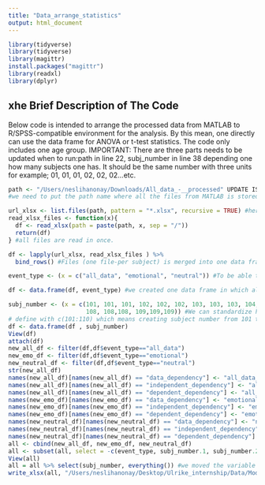 ```yaml
---
title: "Data_arrange_statistics"
output: html_document
---
```


```r
library(tidyverse)
library(tidyverse)
library(magittr)
install.packages("magittr")
library(readxl)
library(dplyr)
```

## xhe Brief Description of The Code

Below code is intended to arrange the processed data from MATLAB to R/SPSS-compatible environment for the analysis. By this mean, one directly can use the data frame for ANOVA or t-test statistics. The code only includes one age group.
IMPORTANT: There are three parts needs to be updated when to run:path in line 22, subj_number in line 38 depending one how many subjects one has. It should be the same number with three units for example; 01, 01, 01, 02, 02, 02...etc. 


```r
path <- "/Users/neslihanonay/Downloads/All_data_-__processed" UPDATE IS NEEDED BEFORE RUNNING
#we need to put the path name where all the files from MATLAB is stored.

url_xlsx <- list.files(path, pattern = "*.xlsx", recursive = TRUE) #here there is a listing of all files with specific extention (xlsx) that we want to merge
read_xlsx_files <- function(x){
  df <- read_xlsx(path = paste(path, x, sep = "/"))
  return(df)
} #all files are read in once. 

df <- lapply(url_xlsx, read_xlsx_files ) %>%
  bind_rows() #Files (one file-per subject) is merged into one data frame

event_type <- (x = c("all_data", "emotional", "neutral")) #To be able to do within-subjects analysis for event type, we stored all data. all_data represents the indices from the all the trials which a respondent answered. "emotional" represents only emotional events. "neutral" represents only neutral events.

df <- data.frame(df, event_type) #we created one data frame in which all subjects are here.

subj_number <- (x = c(101, 101, 101, 102, 102, 102, 103, 103, 103, 104, 104, 104, 106, 106, 106,
                      108, 108,108, 109,109,109)) #We can standardize here after all the data collected and sorted. For example, we can just
# define with c(101:110) which means creating subject number from 101 to 110. UPDATE IS NEEDED BEFORE RUNNING
df <- data.frame(df , subj_number)
View(df) 
attach(df)
new_all_df <- filter(df,df$event_type=="all_data")
new_emo_df <- filter(df,df$event_type=="emotional")
new_neutral_df <- filter(df,df$event_type=="neutral")
str(new_all_df)
names(new_all_df)[names(new_all_df) == "data_dependency"] <- "all_data_DataDependency"
names(new_all_df)[names(new_all_df) == "independent_dependency"] <- "all_data_IndepModelDependency"
names(new_all_df)[names(new_all_df) == "dependent_dependency"] <- "all_data_DepModelDependency"
names(new_emo_df)[names(new_emo_df) == "data_dependency"] <- "emotional_DataDependency"
names(new_emo_df)[names(new_emo_df) == "independent_dependency"] <- "emotional_IndepModelDependency"
names(new_emo_df)[names(new_emo_df) == "dependent_dependency"] <- "emotional_DepModelDependency"
names(new_neutral_df)[names(new_neutral_df) == "data_dependency"] <- "neutral_data_DataDependency"
names(new_neutral_df)[names(new_neutral_df) == "independent_dependency"] <- "neutral_data_IndepModelDependency"
names(new_neutral_df)[names(new_neutral_df) == "dependent_dependency"] <- "neutral_data_DepModelDependency"
all <- cbind(new_all_df, new_emo_df, new_neutral_df)
all <- subset(all, select = -c(event_type, subj_number.1, subj_number.2))
View(all)
all = all %>% select(subj_number, everything()) #we moved the variable subj_number to the first order.
write_xlsx(all, "/Users/neslihanonay/Desktop/Ulrike_internship/Data/Model/ALL_data.xlsx") UPDATE IS NEEDED BEFORE RUNNING
```

